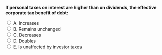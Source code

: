 ::: {.question-block}

<form onsubmit="event.preventDefault(); checkAnswer('module8_mcq_q48')" data-correct-answer="C">
<strong style="display: block;">If personal taxes on interest are higher than on dividends, the effective corporate tax benefit of debt:</strong>

<label><input type="radio" name="module8_mcq_q48" value="A"> A. Increases</label><br>
<label><input type="radio" name="module8_mcq_q48" value="B"> B. Remains unchanged</label><br>
<label><input type="radio" name="module8_mcq_q48" value="C"> C. Decreases</label><br>
<label><input type="radio" name="module8_mcq_q48" value="D"> D. Doubles</label><br>
<label><input type="radio" name="module8_mcq_q48" value="E"> E. Is unaffected by investor taxes</label><br>
</form>

<div id="feedback-module8_mcq_q48" class="feedback" data-status="" style="display:none;">
✅ Correct: C. Higher personal taxes on interest reduce investors’ after-tax returns, diminishing debt’s effective tax advantage.
</div>

:::
